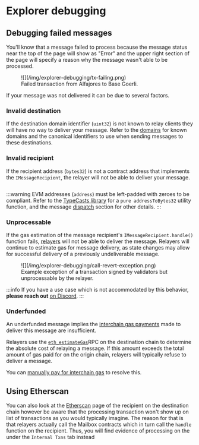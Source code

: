 # Explorer debugging

## Debugging failed messages

You'll know that a message failed to process because the message status near the top of the page will show as "Error" and the upper right section of the page will specify a reason why the message wasn't able to be processed.

<figure>
  ![](/img/explorer-debugging/tx-failing.png)
  <figcaption>Failed transaction from Alfajores to Base Goerli.</figcaption>
</figure>

If your message was not delivered it can be due to several factors.

### Invalid destination

If the destination domain identifier (`uint32`) is not known to relay clients they will have no way to deliver your message. Refer to the [domains](../../reference/domains.mdx) for known domains and the canonical identifiers to use when sending messages to these destinations.

### Invalid recipient

If the recipient address (`bytes32`) is not a contract address that implements the `IMessageRecipient`, the relayer will not be able to deliver your message.

```solidity file=<rootDir>/node_modules/@hyperlane-xyz/core/contracts/interfaces/IMessageRecipient.sol

```

:::warning
EVM addresses (`address`) must be left-padded with zeroes to be compliant. Refer to the [TypeCasts library](../../reference/libraries/typecasts.mdx) for a `pure addressToBytes32` utility function, and the message [dispatch](../../reference/messaging/send.mdx#dispatch) section for other details.
:::

### Unprocessable

If the gas estimation of the message recipient's `IMessageRecipient.handle()` function fails, [relayers](../../protocol/agents/relayer.mdx) will not be able to deliver the message. Relayers will continue to estimate gas for message delivery, as state changes may allow for successful delivery of a previously undeliverable message.

<figure>
  ![](/img/explorer-debugging/call-revert-exception.png)
  <figcaption>
    Example exception of a transaction signed by validators but unprocessable by
    the relayer.
  </figcaption>
</figure>

:::info
If you have a use case which is not accommodated by this behavior, **please reach out** [on Discord](https://discord.com/invite/hyperlane).
:::

### Underfunded

An underfunded message implies the [interchain gas payments](../../reference/hooks/interchain-gas.mdx) made to deliver this message are insufficient.

Relayers use the [`eth_estimateGas`](https://ethereum.github.io/execution-apis/api-documentation/)RPC on the destination chain to determine the absolute cost of relaying a message. If this amount exceeds the total amount of gas paid for on the origin chain, relayers will typically refuse to deliver a message.

You can [manually pay for interchain gas](../../reference/hooks/interchain-gas.mdx#retrying) to resolve this.

## Using Etherscan

You can also look at the [Etherscan](https://etherscan.io/) page of the recipient on the destination chain however be aware that the processing transaction won't show up on list of transactions as you would typically imagine. The reason for that is that relayers actually call the Mailbox contracts which in turn call the `handle` function on the recipient. Thus, you will find evidence of processing on the under the `Internal Txns` tab instead
